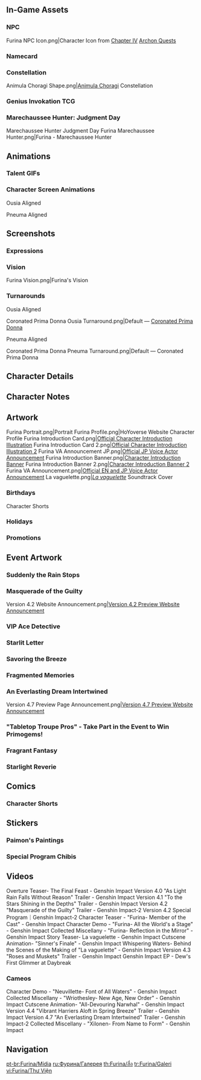 {{CharacterTabs}}
{{TOC Limit}}

==In-Game Assets==
{{Assets}}

===NPC===
<gallery>
Furina NPC Icon.png|Character Icon from [[Chapter IV]] [[Archon Quest]]s
</gallery>

===Namecard===
{{Assets/Namecard|Banquet|Furina}}

===Constellation===
<gallery>Animula Choragi Shape.png|[[Animula Choragi]] Constellation</gallery>

===Genius Invokation TCG===
{{Main|Genius Invokation TCG}}
{{Genius Invokation TCG Cards by Featured Gallery}}

===Marechaussee Hunter: Judgment Day===
<gallery>
Marechaussee Hunter Judgment Day Furina Marechaussee Hunter.png|Furina - Marechaussee Hunter
</gallery>

==Animations==
===Talent GIFs===
{{Talent Previews by Character|Furina}}

===Character Screen Animations===
;Ousia Aligned
{{Preview/CharacterAnimations|Furina Ousia}}

;Pneuma Aligned
{{Preview/CharacterAnimations|Furina Pneuma}}

==Screenshots==
===Expressions===
{{Character Expression|Furina|Default|Confident|Wink}}

===Vision===
<gallery>Furina Vision.png|Furina's Vision</gallery>

===Turnarounds===
;Ousia Aligned
<gallery>
Coronated Prima Donna Ousia Turnaround.png|Default &mdash; [[Coronated Prima Donna]]
</gallery>

;Pneuma Aligned
<gallery>
Coronated Prima Donna Pneuma Turnaround.png|Default &mdash; Coronated Prima Donna
</gallery>

==Character Details==
{{Files by Character Gallery|Character Details|character=Furina}}

==Character Notes==
{{Files by Character Gallery|Character Notes|character=Furina}}

==Artwork==
<gallery>
Furina Portrait.png|Portrait
Furina Profile.png|HoYoverse Website Character Profile
Furina Introduction Card.png|[https://twitter.com/GenshinImpact/status/1706247720489636273 Official Character Introduction Illustration]
Furina Introduction Card 2.png|[https://twitter.com/GenshinImpact/status/1721350029506654263 Official Character Introduction Illustration 2]
Furina VA Announcement JP.png|[https://twitter.com/Genshin_7/status/1675718032335749121 Official JP Voice Actor Announcement]
Furina Introduction Banner.png|[https://www.hoyolab.com/article/21858342 Character Introduction Banner]<!--2023-09-25-->
Furina Introduction Banner 2.png|[https://www.hoyolab.com/article/22780913 Character Introduction Banner 2]<!--2023-11-05-->
Furina VA Announcement.png|[https://twitter.com/GenshinImpact/status/1721044678949171209 Official EN and JP Voice Actor Announcement]
La vaguelette.png|''[[La vaguelette]]'' Soundtrack Cover
</gallery>

===Birthdays===
{{Files by Character Gallery|Furina Birthday Artwork|character = Furina|not1=Character Shorts|not2=Taking Pictures and Recounting Good Times Images}}

;Character Shorts
{{Files by Character Gallery|Furina Birthday Artwork|character = Furina|not1=Character Birthday Artwork|not2=Taking Pictures and Recounting Good Times Images}}
<!--
;Taking Pictures and Recounting Good Times
{{Main|Taking Pictures and Recounting Good Times/Furina}}
{{Files by Character Gallery|Furina Birthday Artwork|character = Furina|not1=Character Shorts|not2=Character Birthday Artwork}}
-->
===Holidays===
{{Files by Character Gallery|Holiday Artwork}}

===Promotions===
{{Files by Character Gallery|Promotional Artwork}}
<!--
===Social Media===
{{Files by Character Gallery|Social Media Celebration}}

===Miscellaneous===
{{Files by Character Gallery|Miscellaneous Artwork}}
-->

==Event Artwork==
===Suddenly the Rain Stops===
{{Main|Suddenly the Rain Stops}}
{{Files by Character Gallery|Suddenly the Rain Stops Images}}

===Masquerade of the Guilty===
{{Main|Version/4.2|l1=Masquerade of the Guilty}}
<gallery>
Version 4.2 Website Announcement.png|[https://twitter.com/GenshinImpact/status/1720653479973466403 Version 4.2 Preview Website Announcement]
</gallery>

===VIP Ace Detective===
{{Main|VIP Ace Detective}}
{{Files by Character Gallery|VIP Ace Detective Images}}

===Starlit Letter===
{{Main|Starlit Letter}}
{{Files by Character Gallery|Starlit Letter Images}}

===Savoring the Breeze===
{{Main|Savoring the Breeze}}
{{Files by Character Gallery|Savoring the Breeze Images}}

===Fragmented Memories===
{{Main|Fragmented Memories}}
{{Files by Character Gallery|Fragmented Memories Images}}

===An Everlasting Dream Intertwined===
{{Main|Version/4.7|l1=An Everlasting Dream Intertwined}}
<gallery>
Version 4.7 Preview Page Announcement.png|[https://twitter.com/GenshinImpact/status/1794218092429455505 Version 4.7 Preview Website Announcement]
</gallery>

==="Tabletop Troupe Pros" - Take Part in the Event to Win Primogems!===
{{Main|"Tabletop Troupe Pros" - Take Part in the Event to Win Primogems!}}
{{Files by Character Gallery|"Tabletop Troupe Pros" - Take Part in the Event to Win Primogems! Images}}

===Fragrant Fantasy===
{{Main|Fragrant Fantasy}}
{{Files by Character Gallery|Fragrant Fantasy Images}}

===Starlight Reverie===
{{Main|Starlight Reverie}}
{{Files by Character Gallery|Starlight Reverie Images}}

==Comics==
<!--
===Genshin Impact Preview Manga===
<gallery>

</gallery>

===4-Panel Comics===
<gallery>

</gallery>
-->
===Character Shorts===
{{Files by Character Gallery|Character Shorts|character = Furina|not1=Furina Birthday Artwork}}

==Stickers==
===Paimon's Paintings===
{{Paimon's Paintings Images|Furina|nochar=1|nopplink=1}}

===Special Program Chibis===
{{Files by Character Gallery|Special Program Chibis}}

==Videos==
<!-- Keep videos in chronological order. -->
<gallery>
Overture Teaser- The Final Feast - Genshin Impact
Version 4.0 "As Light Rain Falls Without Reason" Trailer - Genshin Impact
Version 4.1 "To the Stars Shining in the Depths" Trailer - Genshin Impact
Version 4.2 "Masquerade of the Guilty" Trailer - Genshin Impact-2
Version 4.2 Special Program｜Genshin Impact-2
Character Teaser - "Furina- Member of the Cast" - Genshin Impact
Character Demo - "Furina- All the World's a Stage" - Genshin Impact
Collected Miscellany - "Furina- Reflection in the Mirror" - Genshin Impact
Story Teaser- La vaguelette - Genshin Impact
Cutscene Animation- "Sinner's Finale" - Genshin Impact
Whispering Waters- Behind the Scenes of the Making of "La vaguelette" - Genshin Impact
Version 4.3 "Roses and Muskets" Trailer - Genshin Impact
Genshin Impact EP - Dew's First Glimmer at Daybreak
</gallery>

===Cameos===
<gallery>
Character Demo - "Neuvillette- Font of All Waters" - Genshin Impact
Collected Miscellany - "Wriothesley- New Age, New Order" - Genshin Impact
Cutscene Animation- "All-Devouring Narwhal" - Genshin Impact
Version 4.4 "Vibrant Harriers Aloft in Spring Breeze" Trailer - Genshin Impact
Version 4.7 "An Everlasting Dream Intertwined" Trailer - Genshin Impact-2
Collected Miscellany - "Xilonen- From Name to Form" - Genshin Impact
</gallery>
<!--
==References==
{{Reflist}}
-->

==Navigation==
{{Character Navbox|Gallery}}

[[pt-br:Furina/Mídia]]
[[ru:Фурина/Галерея]]
[[th:Furina/สื่อ]]
[[tr:Furina/Galeri]]
[[vi:Furina/Thư Viện]]